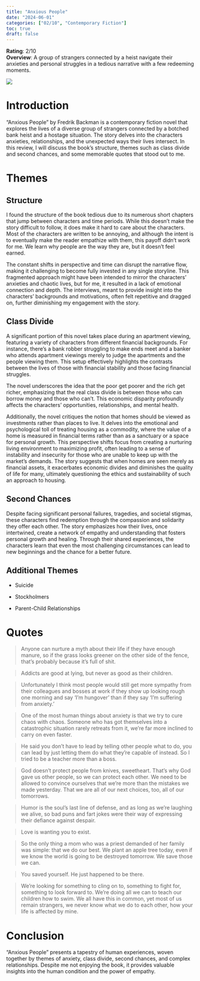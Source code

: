 ```yaml
---
title: "Anxious People"
date: "2024-06-01"
categories: ["02/10", "Contemporary Fiction"]
toc: true
draft: false
---
```


**Rating**: 2/10 </br> 
**Overview**: A group of strangers connected by a heist navigate their anxieties and personal struggles in a tedious narrative with a few redeeming moments.

![](images/clipboard-3655332766.png)

# Introduction

"Anxious People" by Fredrik Backman is a contemporary fiction novel that explores the lives of a diverse group of strangers connected by a botched bank heist and a hostage situation. The story delves into the characters anxieties, relationships, and the unexpected ways their lives intersect. In this review, I will discuss the book's structure, themes such as class divide and second chances, and some memorable quotes that stood out to me.

# Themes

## Structure 

I found the structure of the book tedious due to its numerous short chapters that jump between characters and time periods. While this doesn't make the story difficult to follow, it does make it hard to care about the characters. Most of the characters are written to be annoying, and although the intent is to eventually make the reader empathize with them, this payoff didn’t work for me. We learn why people are the way they are, but it doesn't feel earned.

The constant shifts in perspective and time can disrupt the narrative flow, making it challenging to become fully invested in any single storyline. This fragmented approach might have been intended to mirror the characters' anxieties and chaotic lives, but for me, it resulted in a lack of emotional connection and depth. The interviews, meant to provide insight into the characters' backgrounds and motivations, often felt repetitive and dragged on, further diminishing my engagement with the story.

## Class Divide 

A significant portion of this novel takes place during an apartment viewing, featuring a variety of characters from different financial backgrounds. For instance, there's a bank robber struggling to make ends meet and a banker who attends apartment viewings merely to judge the apartments and the people viewing them. This setup effectively highlights the contrasts between the lives of those with financial stability and those facing financial struggles.

The novel underscores the idea that the poor get poorer and the rich get richer, emphasizing that the real class divide is between those who can borrow money and those who can't. This economic disparity profoundly affects the characters' opportunities, relationships, and mental health.

Additionally, the novel critiques the notion that homes should be viewed as investments rather than places to live. It delves into the emotional and psychological toll of treating housing as a commodity, where the value of a home is measured in financial terms rather than as a sanctuary or a space for personal growth. This perspective shifts focus from creating a nurturing living environment to maximizing profit, often leading to a sense of instability and insecurity for those who are unable to keep up with the market's demands. The story suggests that when homes are seen merely as financial assets, it exacerbates economic divides and diminishes the quality of life for many, ultimately questioning the ethics and sustainability of such an approach to housing.

## Second Chances 

Despite facing significant personal failures, tragedies, and societal stigmas, these characters find redemption through the compassion and solidarity they offer each other. The story emphasizes how their lives, once intertwined, create a network of empathy and understanding that fosters personal growth and healing. Through their shared experiences, the characters learn that even the most challenging circumstances can lead to new beginnings and the chance for a better future.

## Additional Themes

* Suicide

* Stockholmers 

* Parent-Child Relationships

# Quotes

> Anyone can nurture a myth about their life if they have enough manure, so if the grass looks greener on the other side of the fence, that’s probably because it’s full of shit.

> Addicts are good at lying, but never as good as their children. 

> Unfortunately I think most people would still get more sympathy from their colleagues and bosses at work if they show up looking rough one morning and say 'I'm hungover' than if they say 'I'm suffering from anxiety.'

> One of the most human things about anxiety is that we try to cure chaos with chaos. Someone who has got themselves into a catastrophic situation rarely retreats from it, we're far more inclined to carry on even faster.

> He said you don't have to lead by telling other people what to do, you can lead by just letting them do what they're capable of instead. So I tried to be a teacher more than a boss.

> God doesn't protect people from knives, sweetheart. That's why God gave us other people, so we can protect each other. We need to be allowed to convince ourselves that we're more than the mistakes we made yesterday. That we are all of our next choices, too, all of our tomorrows.

> Humor is the soul's last line of defense, and as long as we're laughing we alive, so bad puns and fart jokes were their way of expressing their defiance against despair.

> Love is wanting you to exist.

> So the only thing a mom who was a priest demanded of her family was simple: that we do our best. We plant an apple tree today, even if we know the world is going to be destroyed tomorrow. We save those we can.

> You saved yourself. He just happened to be there.

> We're looking for something to cling on to, something to fight for, something to look forward to. We're doing all we can to teach our children how to swim. We all have this in common, yet most of us remain strangers, we never know what we do to each other, how your life is affected by mine.

# Conclusion 

"Anxious People" presents a tapestry of human experiences, woven together by themes of anxiety, class divide, second chances, and complex relationships. Despite me not enjoying the book, it provides valuable insights into the human condition and the power of empathy.
